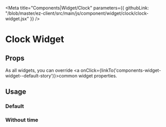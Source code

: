 


<Meta
  title="Components|Widget/Clock"
  parameters={{
    githubLink: "/blob/master/ez-client/src/main/js/component/widget/clock/clock-widget.jsx"
  }}
/>


<Anchor storyId="components-widget-clock--default-story" />


# Clock Widget

## Props

As all widgets, you can override <a onClick={linkTo('components-widget-widget--default-story')}>common widget
properties</a>.

<Props of={ClockWidget} />


## Usage

### Default

<Preview>
  <Story
    decorators={[withKnobs, jsxDecorator]}
    name="default"
    parameters={{
      info: "",
      docs: {
        disable: false
      }
    }}
  >
    <ClockWidget/>
  </Story>
</Preview>

### Without time

<Preview>
  <Story
    decorators={[withKnobs, jsxDecorator]}
    name="without-time"
    parameters={{
      info: "",
      docs: {
        disable: false
      }
    }}
  >
    <ClockWidget displayTime={false}/>
  </Story>
</Preview>


